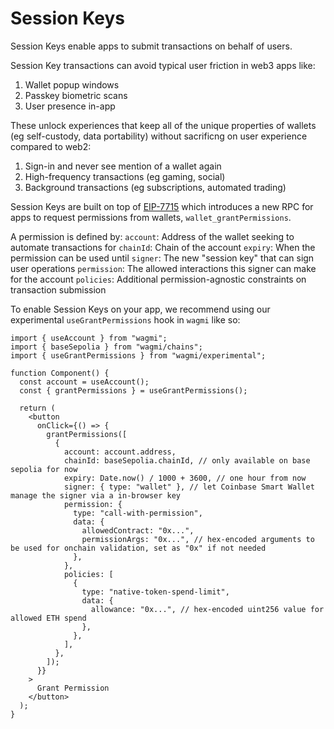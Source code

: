 # Session Keys

Session Keys enable apps to submit transactions on behalf of users.

Session Key transactions can avoid typical user friction in web3 apps like:

1. Wallet popup windows
2. Passkey biometric scans
3. User presence in-app

These unlock experiences that keep all of the unique properties of wallets (eg self-custody, data portability) without sacrificng on user experience compared to web2:

1. Sign-in and never see mention of a wallet again
2. High-frequency transactions (eg gaming, social)
3. Background transactions (eg subscriptions, automated trading)

Session Keys are built on top of [EIP-7715](https://eip.tools/eip/7715) which introduces a new RPC for apps to request permissions from wallets, `wallet_grantPermissions`.

A permission is defined by:
`account`: Address of the wallet seeking to automate transactions for
`chainId`: Chain of the account
`expiry`: When the permission can be used until
`signer`: The new "session key" that can sign user operations
`permission`: The allowed interactions this signer can make for the account
`policies`: Additional permission-agnostic constraints on transaction submission

To enable Session Keys on your app, we recommend using our experimental `useGrantPermissions` hook in `wagmi` like so:

```tsx
import { useAccount } from "wagmi";
import { baseSepolia } from "wagmi/chains";
import { useGrantPermissions } from "wagmi/experimental";

function Component() {
  const account = useAccount();
  const { grantPermissions } = useGrantPermissions();

  return (
    <button
      onClick={() => {
        grantPermissions([
          {
            account: account.address,
            chainId: baseSepolia.chainId, // only available on base sepolia for now
            expiry: Date.now() / 1000 + 3600, // one hour from now
            signer: { type: "wallet" }, // let Coinbase Smart Wallet manage the signer via a in-browser key
            permission: {
              type: "call-with-permission",
              data: {
                allowedContract: "0x...",
                permissionArgs: "0x...", // hex-encoded arguments to be used for onchain validation, set as "0x" if not needed
              },
            },
            policies: [
              {
                type: "native-token-spend-limit",
                data: {
                  allowance: "0x...", // hex-encoded uint256 value for allowed ETH spend
                },
              },
            ],
          },
        ]);
      }}
    >
      Grant Permission
    </button>
  );
}
```
